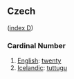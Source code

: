 ==Czech==
([[Wiktionary:Czech_index_d|index D]])

===Cardinal Number===

#[[English]]: [[twenty]]
#[[Icelandic]]: [[tuttugu]]